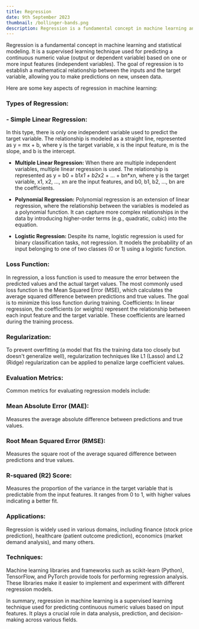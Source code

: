 ```yaml
---
title: Regression
date: 9th September 2023
thumbnail: /bollinger-bands.png
description: Regression is a fundamental concept in machine learning and statistical modeling. It is a supervised learning technique used for predicting a continuous numeric value (output or dependent variable) based on one or more input features (independent variables).
---
```


Regression is a fundamental concept in machine learning and statistical modeling. It is a supervised learning technique used for predicting a continuous numeric value (output or dependent variable) based on one or more input features (independent variables). The goal of regression is to establish a mathematical relationship between the inputs and the target variable, allowing you to make predictions on new, unseen data.

Here are some key aspects of regression in machine learning:

### **Types of Regression:**


### - **Simple Linear Regression:**

In this type, there is only one independent variable used to predict the target variable. The relationship is modeled as a straight line, represented as y = mx + b, where y is the target variable, x is the input feature, m is the slope, and b is the intercept.

- **Multiple Linear Regression:** When there are multiple independent variables, multiple linear regression is used. The relationship is represented as y = b0 + b1*x1 + b2*x2 + ... + bn*xn, where y is the target variable, x1, x2, ..., xn are the input features, and b0, b1, b2, ..., bn are the coefficients.

- **Polynomial Regression:** Polynomial regression is an extension of linear regression, where the relationship between the variables is modeled as a polynomial function. It can capture more complex relationships in the data by introducing higher-order terms (e.g., quadratic, cubic) into the equation.

- **Logistic Regression:** Despite its name, logistic regression is used for binary classification tasks, not regression. It models the probability of an input belonging to one of two classes (0 or 1) using a logistic function.

### **Loss Function:**

In regression, a loss function is used to measure the error between the predicted values and the actual target values. The most commonly used loss function is the Mean Squared Error (MSE), which calculates the average squared difference between predictions and true values. The goal is to minimize this loss function during training.
Coefficients: In linear regression, the coefficients (or weights) represent the relationship between each input feature and the target variable. These coefficients are learned during the training process.

### **Regularization:**

To prevent overfitting (a model that fits the training data too closely but doesn't generalize well), regularization techniques like L1 (Lasso) and L2 (Ridge) regularization can be applied to penalize large coefficient values.

### **Evaluation Metrics:**

Common metrics for evaluating regression models include:

### **Mean Absolute Error (MAE):**

Measures the average absolute difference between predictions and true values.

### **Root Mean Squared Error (RMSE):**

Measures the square root of the average squared difference between predictions and true values.

### **R-squared (R2) Score:**

Measures the proportion of the variance in the target variable that is predictable from the input features. It ranges from 0 to 1, with higher values indicating a better fit.

### **Applications:**

Regression is widely used in various domains, including finance (stock price prediction), healthcare (patient outcome prediction), economics (market demand analysis), and many others.

### **Techniques:**

Machine learning libraries and frameworks such as scikit-learn (Python), TensorFlow, and PyTorch provide tools for performing regression analysis. These libraries make it easier to implement and experiment with different regression models.

In summary, regression in machine learning is a supervised learning technique used for predicting continuous numeric values based on input features. It plays a crucial role in data analysis, prediction, and decision-making across various fields.
